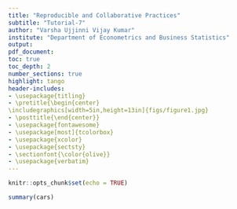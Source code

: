 ```yaml
---
title: "Reproducible and Collaborative Practices"
subtitle: "Tutorial-7"
author: "Varsha Ujjinni Vijay Kumar"
institute: "Department of Econometrics and Business Statistics"
output:
pdf_document:
toc: true
toc_depth: 2
number_sections: true
highlight: tango
header-includes:
- \usepackage{titling}
- \pretitle{\begin{center}
\includegraphics[width=5in,height=13in]{figs/figure1.jpg}
- \posttitle{\end{center}}
- \usepackage{fontawesome}
- \usepackage[most]{tcolorbox}
- \usepackage{xcolor}
- \usepackage{sectsty}
- \sectionfont{\color{olive}}
- \usepackage{verbatim}
---
```


```r
knitr::opts_chunk$set(echo = TRUE)
```


```r
summary(cars)
```

